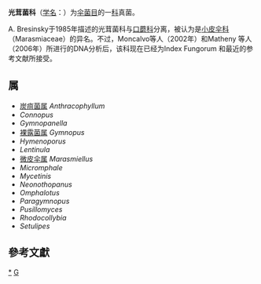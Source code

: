 {{Automatic taxobox
| taxon = Omphalotaceae
| authority = A. Bresinsky, 1985
}}
'''光茸菌科 '''（[[学名|学名]]：{{lang|la|''Omphalotaceae''}}）为[[伞菌目|伞菌目]]的一[[科|科]]真菌。

A. Bresinsky于1985年描述的光茸菌科与[[口蘑科|口蘑科]]分离，被认为是[[小皮伞科|小皮伞科]]（Marasmiaceae）的异名。不过，Moncalvo等人（2002年）和Matheny 等人（2006年）所进行的DNA分析后，该科现在已经为Index Fungorum 和最近的参考文献所接受。

==属==

* [[炭疽菌属|炭疽菌属]] ''Anthracophyllum'' 
* ''Connopus'' 
* ''Gymnopanella'' 
* [[裸露菌属|裸露菌属]] ''Gymnopus'' 
* ''Hymenoporus'' 
* ''Lentinula'' 
* [[微皮伞属|微皮伞属]] ''Marasmiellus'' 
* ''Micromphale'' 
* ''Mycetinis'' 
* ''Neonothopanus'' 
* ''Omphalotus'' 
* ''Paragymnopus'' 
* ''Pusillomyces'' 
* ''Rhodocollybia'' 
* ''Setulipes''

==參考文獻==
{{reflist}}

{{taxonbar}}

[[Category:_光茸菌科|*]]
[[Category:1985年描述的分类群|G]]